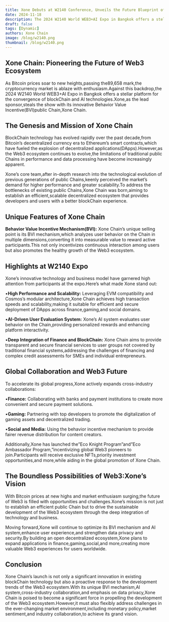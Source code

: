 ```yaml
---
title: Xone Debuts at W2140 Conference, Unveils the Future Blueprint of Xone Chain
date: 2024-11-18
description: The 2024 W2140 World WEB3+AI Expo in Bangkok offers a stellar platform for the convergence of blockChain and AI technologies.Xone,as the lead sponsor,steals the show with its innovative Behavior Value Incentive(BVI)public Chain,Xone Chain.
draft: false
tags: [Dynamic]
authors: Xone Chain
image: /blog/w2140.png
thumbnail: /blog/w2140.png
---
```


## Xone Chain: Pioneering the Future of Web3 Ecosystem

As Bitcoin prices soar to new heights,passing the89,658 mark,the cryptocurrency market is ablaze with enthusiasm.Against this backdrop,the 2024 W2140 World WEB3+AI Expo in Bangkok offers a stellar platform for the convergence of blockChain and AI technologies.Xone,as the lead sponsor,steals the show with its innovative Behavior Value Incentive(BVI)public Chain,Xone Chain.

## The Genesis and Mission of Xone Chain

BlockChain technology has evolved rapidly over the past decade,from Bitcoin’s decentralized currency era to Ethereum’s smart contracts,which have fueled the explosion of decentralized applications(DApps).However,as the Web3 ecosystem continues to evolve,the limitations of traditional public Chains in performance and data processing have become increasingly apparent.

Xone’s core team,after in-depth research into the technological evolution of previous generations of public Chains,keenly perceived the market’s demand for higher performance and greater scalability.To address the bottlenecks of existing public Chains,Xone Chain was born,aiming to establish an efficient,scalable decentralized ecosystem that provides developers and users with a better blockChain experience.

## Unique Features of Xone Chain

**Behavior Value Incentive Mechanism(BVI):** Xone Chain’s unique selling point is its BVI mechanism,which analyzes user behavior on the Chain in multiple dimensions,converting it into measurable value to reward active participants.This not only incentivizes continuous interaction among users but also promotes the healthy growth of the Web3 ecosystem.

## Highlights at W2140 Expo

Xone’s innovative technology and business model have garnered high attention from participants at the expo.Here’s what made Xone stand out:

•**High Performance and Scalability:** Leveraging EVM compatibility and Cosmos’s modular architecture,Xone Chain achieves high transaction speeds and scalability,making it suitable for efficient and secure deployment of DApps across finance,gaming,and social domains.

•**AI-Driven User Evaluation System:** Xone’s AI system evaluates user behavior on the Chain,providing personalized rewards and enhancing platform interactivity.

•**Deep Integration of Finance and BlockChain:** Xone Chain aims to provide transparent and secure financial services to user groups not covered by traditional financial systems,addressing the challenges of financing and complex credit assessments for SMEs and individual entrepreneurs.

## Global Collaboration and Web3 Future

To accelerate its global progress,Xone actively expands cross-industry collaborations:

•**Finance:** Collaborating with banks and payment institutions to create more convenient and secure payment solutions.

•**Gaming:** Partnering with top developers to promote the digitalization of gaming assets and decentralized trading.

•**Social and Media:** Using the behavior incentive mechanism to provide fairer revenue distribution for content creators.

Additionally,Xone has launched the”Eco Knight Program”and”Eco Ambassador Program,”incentivizing global Web3 pioneers to join.Participants will receive exclusive NFTs,priority investment opportunities,and more,while aiding in the global promotion of Xone Chain.

## The Boundless Possibilities of Web3:Xone’s Vision

With Bitcoin prices at new highs and market enthusiasm surging,the future of Web3 is filled with opportunities and challenges.Xone’s mission is not just to establish an efficient public Chain but to drive the sustainable development of the Web3 ecosystem through the deep integration of technology and business.

Moving forward,Xone will continue to optimize its BVI mechanism and AI system,enhance user experience,and strengthen data privacy and security.By building an open decentralized ecosystem,Xone plans to expand applications in finance,gaming,social,and more,creating more valuable Web3 experiences for users worldwide.

## Conclusion

Xone Chain’s launch is not only a significant innovation in existing blockChain technology but also a proactive response to the development trends of the Web3 ecosystem.With its unique BVI mechanism,AI system,cross-industry collaboration,and emphasis on data privacy,Xone Chain is poised to become a significant force in propelling the development of the Web3 ecosystem.However,it must also flexibly address challenges in the ever-changing market environment,including monetary policy,market sentiment,and industry collaboration,to achieve its grand vision.

